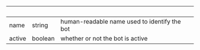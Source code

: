 | &nbsp; | &nbsp; | &nbsp; |
|---|---|---|
| name | string | human-readable name used to identify the bot |
| active | boolean | whether or not the bot is active |